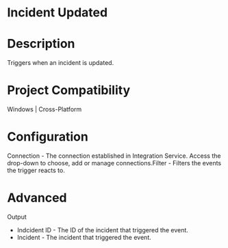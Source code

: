 ﻿# Incident Updated

# Description

Triggers when an incident is updated.

# Project Compatibility

Windows | Cross-Platform

# Configuration

Connection - The
                        connection established in Integration Service. Access the drop-down to
                        choose, add or manage connections.Filter - Filters the
                        events the trigger reacts to.

# Advanced

Output

* Indcident ID - The ID of the incident that triggered the event.
* Incident - The incident that triggered the event.
